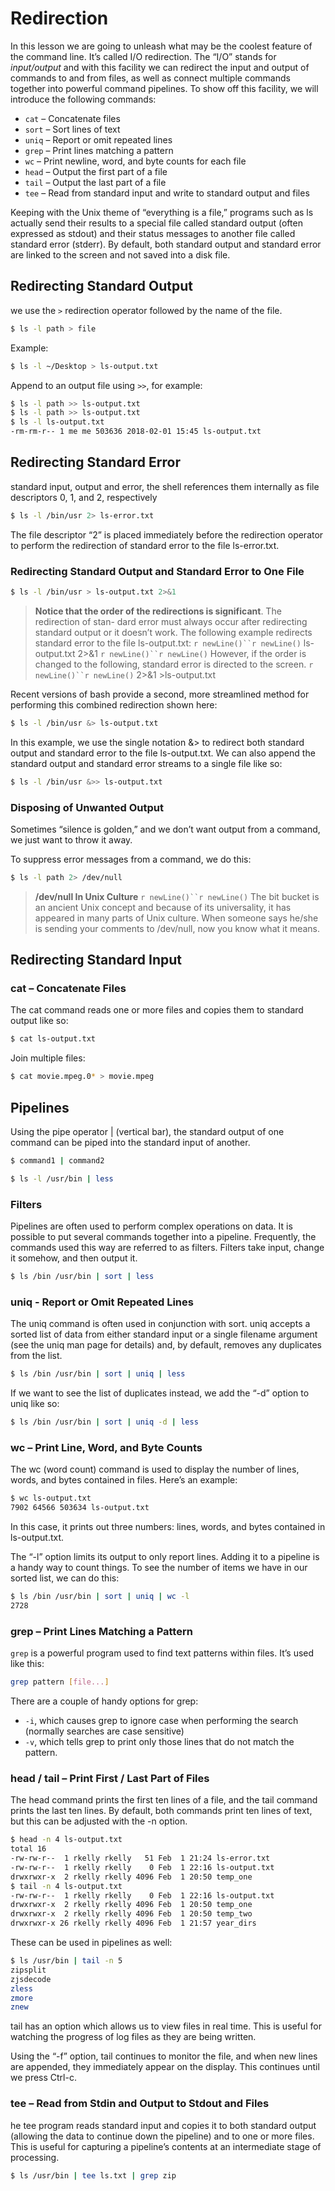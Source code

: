 # Redirection

In this lesson we are going to unleash what may be the coolest feature of the command
line. It's called I/O redirection. The “I/O” stands for *input/output* and with this facility we
can redirect the input and output of commands to and from files, as well as connect multiple commands together into powerful command pipelines. To show off this facility, we
will introduce the following commands:


- `cat` – Concatenate files
- `sort` – Sort lines of text
- `uniq` – Report or omit repeated lines
- `grep` – Print lines matching a pattern
- `wc` – Print newline, word, and byte counts for each file
- `head` – Output the first part of a file
- `tail` – Output the last part of a file
- `tee` – Read from standard input and write to standard output and files


Keeping with the Unix theme of “everything is a file,” programs such as ls actually send
their results to a special file called standard output (often expressed as stdout) and their
status messages to another file called standard error (stderr). By default, both standard
output and standard error are linked to the screen and not saved into a disk file.

## Redirecting Standard Output {.unnumbered}

we use the `>` redirection operator followed by the name of the file.

```bash
$ ls -l path > file
```

Example:

```bash
$ ls -l ~/Desktop > ls-output.txt
```

Append to an output file using `>>`, for example:

```bash
$ ls -l path >> ls-output.txt
$ ls -l path >> ls-output.txt
$ ls -l ls-output.txt
-rm-rm-r-- 1 me me 503636 2018-02-01 15:45 ls-output.txt
```

## Redirecting Standard Error {.unnumbered}

standard input, output and error, the shell references them internally as file descriptors 0, 1, and 2, respectively

```bash
$ ls -l /bin/usr 2> ls-error.txt
```


The file descriptor “2” is placed immediately before the redirection operator to perform
the redirection of standard error to the file ls-error.txt.


### Redirecting Standard Output and Standard Error to One File {.unnumbered}

```bash
$ ls -l /bin/usr > ls-output.txt 2>&1
```

> **Notice that the order of the redirections is significant**. The redirection of stan-
dard error must always occur after redirecting standard output or it doesn't work.
The following example redirects standard error to the file ls-output.txt:
`r newLine()``r newLine()`
>ls-output.txt 2>&1
`r newLine()``r newLine()`
However, if the order is changed to the following, standard error is directed to
the screen.
`r newLine()``r newLine()`
2>&1 >ls-output.txt




Recent versions of bash provide a second, more streamlined method for performing this
combined redirection shown here:

```bash
$ ls -l /bin/usr &> ls-output.txt
```

In this example, we use the single notation &> to redirect both standard output and standard error to the file ls-output.txt. We can also append the standard output and
standard error streams to a single file like so:

```bash
$ ls -l /bin/usr &>> ls-output.txt
```


### Disposing of Unwanted Output {.unnumbered}

Sometimes “silence is golden,” and we don't want output from a command, we just want
to throw it away.

To suppress error messages from a command, we do this:

```bash
$ ls -l path 2> /dev/null
```


> **/dev/null In Unix Culture**
`r newLine()``r newLine()`
The bit bucket is an ancient Unix concept and because of its universality, it has
appeared in many parts of Unix culture. When someone says he/she is sending
your comments to /dev/null, now you know what it means.


## Redirecting Standard Input {.unnumbered}



### cat – Concatenate Files {.unnumbered}

The cat command reads one or more files and copies them to standard output like so:

```bash
$ cat ls-output.txt
```

Join multiple files:

```bash
$ cat movie.mpeg.0* > movie.mpeg
```


## Pipelines {.unnumbered}

Using the pipe operator | (vertical bar), the
standard output of one command can be piped into the standard input of another.

```bash
$ command1 | command2
```

```bash
$ ls -l /usr/bin | less
```

### Filters {.unnumbered}

Pipelines are often used to perform complex operations on data. It is possible to put several commands together into a pipeline. Frequently, the commands used this way are referred to as filters. Filters take input, change it somehow, and then output it.

```bash
$ ls /bin /usr/bin | sort | less
```


### uniq - Report or Omit Repeated Lines {.unnumbered}

The uniq command is often used in conjunction with sort. uniq accepts a sorted list
of data from either standard input or a single filename argument (see the uniq man page
for details) and, by default, removes any duplicates from the list.

```bash
$ ls /bin /usr/bin | sort | uniq | less
```


If we want to see the list of duplicates instead, we add the “-d” option to uniq
like so:

```bash
$ ls /bin /usr/bin | sort | uniq -d | less
```


### wc – Print Line, Word, and Byte Counts {.unnumbered}


The wc (word count) command is used to display the number of lines, words, and bytes
contained in files. Here's an example:

```bash
$ wc ls-output.txt
7902 64566 503634 ls-output.txt
```

In this case, it prints out three numbers: lines, words, and bytes contained in ls-output.txt.

The “-l” option limits its output to only report lines. Adding it
to a pipeline is a handy way to count things. To see the number of items we have in our
sorted list, we can do this:


```bash
$ ls /bin /usr/bin | sort | uniq | wc -l
2728
```

### grep – Print Lines Matching a Pattern {.unnumbered}

`grep` is a powerful program used to find text patterns within files. It's used like this:

```bash
grep pattern [file...]
```

There are a couple of handy options for grep:

- `-i`, which causes grep to ignore case when performing the search (normally searches are case sensitive)
- `-v`, which tells grep to print only those lines that do not match the pattern.

### head / tail – Print First / Last Part of Files {.unnumbered}

The head command prints the first ten lines of a file, and the
tail command prints the last ten lines. By default, both commands print ten lines of
text, but this can be adjusted with the -n option.


```bash
$ head -n 4 ls-output.txt 
total 16
-rw-rw-r--  1 rkelly rkelly   51 Feb  1 21:24 ls-error.txt
-rw-rw-r--  1 rkelly rkelly    0 Feb  1 22:16 ls-output.txt
drwxrwxr-x  2 rkelly rkelly 4096 Feb  1 20:50 temp_one
$ tail -n 4 ls-output.txt 
-rw-rw-r--  1 rkelly rkelly    0 Feb  1 22:16 ls-output.txt
drwxrwxr-x  2 rkelly rkelly 4096 Feb  1 20:50 temp_one
drwxrwxr-x  2 rkelly rkelly 4096 Feb  1 20:50 temp_two
drwxrwxr-x 26 rkelly rkelly 4096 Feb  1 21:57 year_dirs
```

These can be used in pipelines as well:

```bash
$ ls /usr/bin | tail -n 5
zipsplit
zjsdecode
zless
zmore
znew
```

tail has an option which allows us to view files in real time. This is useful for watching
the progress of log files as they are being written.


Using the “-f” option, tail continues to monitor the file, and when new lines are appended, they immediately appear on the display. This continues until we press Ctrl-c.




### tee – Read from Stdin and Output to Stdout and Files {.unnumbered}

he tee program reads standard input and copies it to
both standard output (allowing the data to continue down the pipeline) and to one or more
files. This is useful for capturing a pipeline's contents at an intermediate stage of processing.


```bash
$ ls /usr/bin | tee ls.txt | grep zip
```


